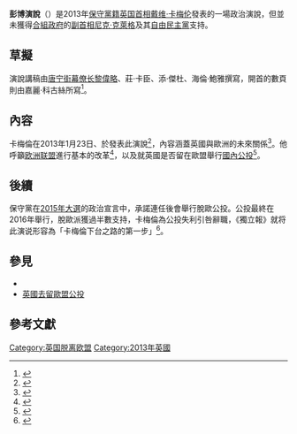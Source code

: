 {{NoteTA|G1=PoliticiansUK}}
{{Infobox event
| title = 彭博演說
| image = David_Cameron_official.jpg
| caption = 發表演說的時任[[英国首相|英国首相]][[戴维·卡梅伦|戴维·卡梅伦]]
| date  = {{start date|2013|1|23}}
| venue = {{GBR}}{{tsl|en|Bloomberg London|彭博社倫敦大楼}}
| also_known_as = 彭博的歐盟演說
| theme = 談歐洲聯盟的未來
| outcome = 英國政府在[[2015年英國大選|2015年連任]]後宣布舉行[[英國去留歐盟公投|脫歐公投]]
| website = {{URL|https://www.gov.uk/government/speeches/eu-speech-at-bloomberg}}
}}

'''彭博演說'''（{{lang-en|Bloomberg speech}}）是2013年[[保守黨_(英國)|保守黨籍]][[英国首相|英国首相]][[戴维·卡梅伦|戴维·卡梅伦]]發表的一場政治演說，但並未獲得[[甘民樂與紀理歷聯合內閣|合組政府]]的[[英國副首相|副首相]][[尼克·克萊格|尼克·克萊格]]及其[[自由民主党_(英国)|自由民主黨]]支持。

== 草擬 ==
演說講稿由[[唐宁街幕僚长|唐宁街幕僚长]][[黎偉略|黎偉略]]、莊·卡臣、添·傑杜、海倫·鮑雅撰寫，開首的數頁則由嘉麗·科古絲所寫<ref>{{Cite book|title=For the Record|last=Cameron|first=David|publisher=William Collins|year=2019|isbn=9780008239282|location=United Kingdom|pages=411}}</ref>。

== 內容 ==
卡梅倫在2013年1月23日、於{{tsl|en|Bloomberg London|彭博社倫敦大楼}}發表此演說<ref>{{cite web|title=Is it "The Bloomberg Speech"?|url=https://www.bbc.co.uk/news/uk-politics-21187528|accessdate=|author=|date=2013-01-28|format=|publisher=BBC News|language=|archive-date=2019-04-11|archive-url=https://web.archive.org/web/20190411100718/https://www.bbc.co.uk/news/uk-politics-21187528|dead-url=no}}</ref>，內容涵蓋英國與歐洲的未來關係<ref>{{Cite web|title=EU speech at Bloomberg|url=https://www.gov.uk/government/speeches/eu-speech-at-bloomberg|accessdate=2020-08-04|author=|date=2013-01-23|format=|work=GOV.UK|publisher=|language=en|archive-date=2019-05-23|archive-url=https://web.archive.org/web/20190523224708/https://www.gov.uk/government/speeches/eu-speech-at-bloomberg|dead-url=no}}</ref>。他呼籲[[欧洲联盟|欧洲联盟]]進行基本的改革<ref>{{cite web|title=David Cameron's EU speech – full text|url=https://www.theguardian.com/politics/2013/jan/23/david-cameron-eu-speech-referendum|accessdate=|author=|date=2013-01-23|format=|publisher=The Guardian|language=|archive-date=2022-04-24|archive-url=https://web.archive.org/web/20220424000409/http://www.theguardian.com/politics/2013/jan/23/david-cameron-eu-speech-referendum}}</ref>，以及就英國是否留在歐盟舉行[[英國去留歐盟公投|國內公投]]<ref>{{cite web|title=David Cameron's EU speech in full|url=https://www.telegraph.co.uk/news/worldnews/europe/eu/9820230/David-Camerons-EU-speech-in-full.html|accessdate=|author=|date=2013-01-23|format=|publisher=The Telegraph|language=|archive-date=2021-02-05|archive-url=https://web.archive.org/web/20210205093850/https://www.telegraph.co.uk/news/worldnews/europe/eu/9820230/David-Camerons-EU-speech-in-full.html}}</ref>。

{{Cquote|歐洲的問題終須都要處理，單單要求英國人民不情願地接受一份他們不能作主的歐洲協定，將來他們將更可能拒絕歐盟。

亦因如此，'''我支持舉行公投'''。我相信要正視這個議題、要作決定、主導辯論，而非單單祈求難搞的問題會自己消失。|英國首相卡梅倫}}

== 後續 ==
保守黨在[[2015年英國大選|2015年大選]]的政治宣言中，承諾連任後會舉行脫歐公投。公投最終在2016年舉行，脫歐派獲過半數支持，卡梅倫為公投失利引咎辭職，《獨立報》就将此演说形容為「卡梅倫下台之路的第一步」<ref>{{Cite web|title=Read the speech that was the start of the end of David Cameron|url=https://www.independent.co.uk/news/uk/politics/brexit-eu-referendum-david-cameron-resignation-announcement-2013-a7101281.html|accessdate=2018-12-30|author=|date=2016-06-24|format=|publisher=The Independent|archive-date=2019-04-16|archive-url=https://web.archive.org/web/20190416172402/https://www.independent.co.uk/news/uk/politics/brexit-eu-referendum-david-cameron-resignation-announcement-2013-a7101281.html|dead-url=no}}</ref>。

== 參見 ==
* {{tsl|en|2015–16 United Kingdom renegotiation of European Union membership|2015－16年英國重新談判歐洲聯盟會籍}}
* [[英國去留歐盟公投|英國去留歐盟公投]]

== 參考文獻 ==
{{reflist}}

{{英國脫歐}}

[[Category:英国脱离欧盟|Category:英国脱离欧盟]]
[[Category:2013年英國|Category:2013年英國]]